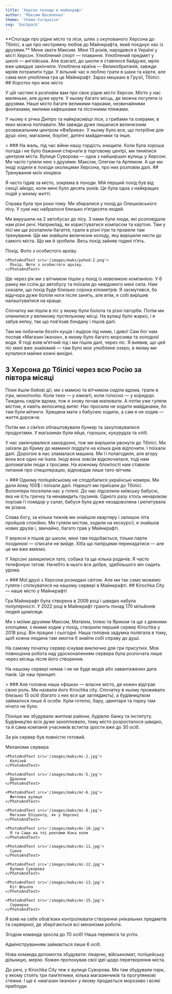 ```yaml
---
title: 'Херсон походы и майнкрафт'
author: 'Максим Василенко'
theme: 'theme-turquoise'
svg: 'backpack'
---
```


<Heading
  img="/images/maks/maks.jpg"
/>

<Medium>
  **Спогади про рідне місто та ліси, шлях з окупованого Херсона до Тбілісі, а ще про нестримну любов до Майнкрафта, який поєднує нас із друзями.**
</Medium>

<HorizontalPhoto src="/images/maks/Vequ.jpg" photoDescription='Я недалеко від озера в Олешках.'>
    Мене звати Максим. Мені 13 років, народився в Україні у місті Херсон. Улюблений спорт — плавання. Улюблений предмет у школі — англійська. Але взагалі, до школи я ставлюся байдуже, мрію вже швидше закінчити. Улюблена країна — Великобританія, завжди мріяв потрапити туди. У вільний час я люблю грати в шахи та карти, але сама моя улюблена гра це Майнкрафт. Зараз мешкаю в Грузії, Тбілісі.
</HorizontalPhoto>

<Medium>
  ## Коротко про моє місто

  У цій частині я розповім вам про своє рідне місто Херсон. Місто у нас маленьке, але дуже круте. У ньому багато місць, де можна погуляти із друзями. Наше місто багате великими парками, незвичайними фонтанами, милими кафешками та пісочними пляжами.

  У ньому є річка Дніпро та найкрасивіші ліси, з грибами та озерами, в яких можна поплавати. Ми завжди дуже пишалися величезним розважальним центром «Фабрика». У ньому було все, що потрібне для душі: кіно, магазини, боулінг, дитячі майданчики та інше.
</Medium>

<Large>
  > ### На жаль, під час війни нашу гордість знищили.
</Large>

<Medium>
  Коли була хороша погода і не було бажання стирчати в торговому центрі, ми тинялися центром міста. Вулиця Суворова — одна з найширших вулиць у Херсоні. Ми часто гуляли нею з друзями: Максом, Олегом та Артемом. А ще ми іноді ходили в походи околицями Херсона, про них розповім далі.
</Medium>


<Fullpage>
  <PhotoFullPage src='/images/maks/kherson.jpg' text='Моя улюблена вулиця Суворова. Фото взято с https://khers-on.com' />
</Fullpage>

<Medium>
  ## Тренування моїх кінцівок

  Я часто їздив за місто, зокрема в походи. Мій перший похід був від секції айкідо, коли мені було десять років. Це була одна з найкращих подій у моєму житті.

  Справа була три роки тому. Ми збиралися у похід до Олешківського лісу. У сумі нас набралося близько п’ятдесяти людей.

  Ми вирушили на 2 автобусах до лісу. З нами були люди, які розповідали нам різні речі. Наприклад, як користуватися компасом та картою. Там у лісі ми ще розпалили багаття, грали в різні ігри та провели там тренування. Ще ми знайшли величезне колоду, яку вирішили нести до самого міста. Що ми й зробили. Весь похід зайняв годині п’ять.
</Medium>

<Large>
  <Slider>
    <PhotoAndText src='/images/maks/pohod-1.png'>
      Похід. Фото з особистого архіву.
    </PhotoAndText>

    <PhotoAndText src='/images/maks/pohod-2.png'>
      Похід. Фото з особистого архіву.
    </PhotoAndText>
  </Slider>
</Large>

<Medium>
  Ще через рік ми з вітчимом пішли у похід із невеликою компанією. У 6 ранку ми ссіли до автобусу та поїхали до невідомого мені села. Нам сказали, що похід буде близько сорока кілометрів. Я засмутився, бо відучора дуже боліли ноги після занять, але втім, я собі вирішив налаштуватися на краще.

  Спочатку ми пішли в ліс у якому були болота та різні пагорби. Потім ми опинилися у великому пустельному місці. На вулиці було жарко, і я забув кепку, так що пов’язав бондану і пішов далі.

  Там ми побачили безліч кущів і ящірок під ними, і диво! Сам бог нам послав «Магазин їжачок», в якому було багато морозива та холодної води. Я тоді взяв м’ятний лід і ми пішли далі, через ліс. Я виявив, що цей ліс мені вже знайомий — там було моє улюблене озеро, в якому ми купалися майже кожні вихідні.

  ## З Херсона до Тбілісі через всю Росію за півтора місяці

  Поки йшли бойові дії, ми з мамою та вітчимом сиділи вдома, грали в ігри, монополію. Коли тихо — у кімнаті, коли голосно — у коридорі. Тиждень сиділи вдома, тож я знову почав малювати. А потім уже гуляли містом, я навіть велосипед витяг. Нас просили не ходити майданами, бо там були мітинги. Хрещена мати з бабусею ходили, а сам я не ходив — життя дорожче.

  Потім ми з сім’єю облаштовували бункер та закуповувалися продуктами. У магазинах були яйця, горошок, кукурудза та хліб.

  У нас закінчувалися закордонні, тож ми вирішили рвонути до Тбілісі. Ми заїхали до Криму до маминої подруги на кілька днів відпочити. І поїхали далі. Дорогою в нас зламалася машина. Ми її полагодили, але вгору вона все одно не їхала. Іноді вона зовсім відключалася, тоді нам допомагали люди з тросами. На кожному блокпості нам ставили питання про спецоперацію, відповідав лише тато-вітчим.
</Medium>

<Large>
  > ### Одному поліцейському не сподобалися українські номери. Ми дали йому 100$ і поїхали далі.
</Large>

<Medium>
  Нарешті ми приїхали до Тбілісі. Волонтери поселили нас у готелі. До нас підселили київську бабусю, яка не їсть гречку та ненавидить грузинів. Одного разу хтось ненароком порізав її помідор у салат, бабуся була дуже незадоволена і репетувала як різана.

  Слава богу, за кілька тижнів ми знайшли квартиру і залишок літа пройшов спокійно. Ми гуляли містом, ходили на екскурсії, я знайшов нових друзів і, звичайно, багато грав у Майнкрафті.

  У вересні я пішов до школи, мені там подобається, тільки парти поодинокі — списати не вийде. Хіба що папірцями перекидатися — але це ми вже вміємо.

  У Херсоні залишилися тато, собака та ще кілька родичів. Я часто телефоную татові. Начебто в нього все добре, здебільшого він сидить удома.
</Medium>

<Large>
  > ### Мої друзі з Херсона розкидані світом. Але ми так само можемо гуляти і спілкуватися на нашому сервері в Майнкрафті.
</Large>

<Medium>
  ## Kirochka City — наше місто у Майнкрафті

  Гра Майнкрафт була створена в 2009 році і швидко набула популярності. У 2022 році в Майнкрафт грають понад 170 мільйонів людей щомісяця.

  Ми з моїми друзями Максом, Матвієм, Іллею та Яриком та ще з деякими хлопцями, з якими ходив у похід, створили перший сервер Kirochka у 2018 році. Він працює і сьогодні. Наша головна задумка полягала в тому, щоб кожна людина там змогла б знайти собі справу до душі.

  На самому початку сервер існував виключно для гри присутніх. Моя повноцінна робота над удосконаленням сервера була розпочата лише через місяць після його створення.

  На нашому сервері немає і не не буде модів або завантажених дата паків. Це наш принцип.
</Medium>

<Large>
  > ### Але головна наша «фішка» — власне місто, де кожен відіграє свою роль.
</Large>

<Medium>
  Ми назвали його Kirochka city. Спочатку в ньому проживало близько 15 осіб (багато з них все ще заглядають), а будівництвом займалося лише 4 особи. Крім готелю, бару, цвинтаря та парку там нічого не було.

  Пізніше ми збудували житлові райони, будівлю банку та інституту. Будівництво всіх дуже захоплювало, тому місто розросталося швидко, та й сама компанія учасників встигла зрости вже до 30 осіб.

  За рік сервер був повністю готовий.
</Medium>

<Large>
  <Slider>
    <PhotoAndText src='/images/maks/mc-1.jpg'>
      Механізми сервера
    </PhotoAndText>

    <PhotoAndText src='/images/maks/mc-2.jpg'>
      Колізей
    </PhotoAndText>

    <PhotoAndText src='/images/maks/mc-5.jpg'>
      Дракони
    </PhotoAndText>

    <PhotoAndText src='/images/maks/mc-6.jpg'>
      Житлова вулиця
    </PhotoAndText>

    <PhotoAndText src='/images/maks/mc-8.jpg'>
      Магазин Епіцентр, як у Херсоні
    </PhotoAndText>

    <PhotoAndText src='/images/maks/mc-10.jpg'>
      Я та Саша на тлі реклами Кока коли
    </PhotoAndText>

    <PhotoAndText src='/images/maks/mc-11.jpg'>
      Сцена
    </PhotoAndText>

    <PhotoAndText src='/images/maks/mc-12.jpg'>
      Вулиця Суворова
    </PhotoAndText>

    <PhotoAndText src='/images/maks/mc-13.jpg'>
      Кіт Шльопа
    </PhotoAndText>

    <PhotoAndText src='/images/maks/mc-15.jpg'>
      Серверна
    </PhotoAndText>
  </Slider> 
</Large>

<Medium>
  Я взяв на себе обов’язки контролювати створення унікальних предметів та серверної, де зберігаються всі механізми роботи.

  Згодом команда зросла до 70 осіб! Наша перемога та успіх.

  Адмініструванням займається лише 6 осіб.

  Нова команда допомогла збудувати: лікарню, військкомат, поліцейську дільницю, мерію. Кожен пропонував свої ідеї щодо перетворення міста.

  До речі, у Kirochka City теж є вулиця Суворова. Ми там збудували парк, у якому стоять три пам’ятники, кілька магазинчиків та прогулянкові стежки. І ще є «магазин їжачок» у якому продається морозиво і всякі приблуди.
</Medium>


